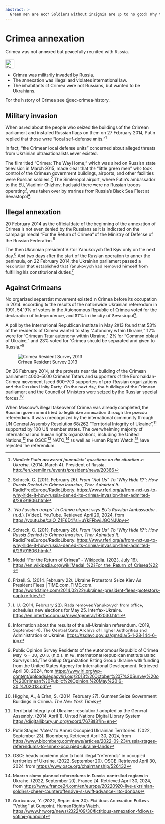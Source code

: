 ---
abstract: > 
  Green men are eco? Soldiers without insignia are up to no good! Why the annexation of Crimea was an invasion of Crimea.
---

# Crimea annexation {#sec-crimea-annexation}

\index{Crimea}
\index{annexation}

::: {.callout-caution title="Myth"}
Crimea was not annexed but peacefully reunited with Russia.
[<br></br>![Search for topic in EUvsDisinfo](../all_common_img/EUvsDisinfo_400x240.jpg){height=2em}](https://euvsdisinfo.eu/disinformation-cases/?text=Crimea+annexation&sort=relevance)
:::

::: {.callout-tip title="Truth"}
- Crimea was militarily invaded by Russia. 
- The annexation was illegal and violates international law.
- The inhabitants of Crimea were not Russians, but wanted to be Ukrainians.
:::


For the history of Crimea see @sec-crimea-history.

## Military invasion

When asked about the people who seized the buildings of the Crimean parliament and installed Russian flags on them on 27 February 2014, Putin replied that those were “local self-defense units.”[^crimea-annexation-1]

In fact, “the Crimean local defense units” concerned about alleged threats from Ukrainian ultranationalists never existed. 

The film titled “Crimea: The Way Home,” which was aired on Russian state television in March 2015, made clear that the “little green men” who took control of the Crimean government buildings, airports, and other facilities were Russian soldiers.[^crimea-annexation-8] The Simferopol airport, where Putin’s ambassador to the EU, Vladimir Chizhov, had said there were no Russian troops operating[^crimea-annexation-9], was taken over by marines from Russia's Black Sea Fleet at Sevastopol[^crimea-annexation-10].

## Illegal annexation

20 February 2014 as the official date of the beginning of the annexation of Crimea is not even denied by the Russians as it is indicated on the campaign medal “For the Return of Crimea” of the Ministry of Defense of the Russian Federation.[^crimea-annexation-11]

The then Ukrainian president Viktor Yanukovych fled Kyiv only on the next day.[^crimea-annexation-12] And two days after the start of the Russian operation to annex the peninsula, on 22 February 2014, the Ukrainian parliament passed a resolution that established that Yanukovych had removed himself from fulfilling his constitutional duties.[^crimea-annexation-13]

## Against Crimeans

No organized separatist movement existed in Crimea before its occupation in 2014\. According to the results of the nationwide Ukrainian referendum in 1991, 54.19% of voters in the Autonomous Republic of Crimea voted for the declaration of independence, and 57% in the city of Sevastopol[^crimea-annexation-14].

A poll by the International Republican Institute in May 2013 found that 53% of the residents of Crimea wanted to stay "Autonomy within Ukraine," 12% were for "Crimean Tatar autonomy within Ukraine," 2% for "Common oblast of Ukraine," and 23% voted for "Crimea should be separated and given to Russia."[^crimea-annexation-15]

![Crimea Resident Survey 2013](CrimeaResidentSurvey2013.jpg)

On 26 February 2014, at the protests near the building of the Crimean parliament 4000–5000 Crimean Tatars and supporters of the Euromaidan-Crimea movement faced 600–700 supporters of pro-Russian organizations and the Russian Unity Party. On the next day, the buildings of the Crimean parliament and the Council of Ministers were seized by the Russian special forces.[^crimea-annexation-2]

When Moscow’s illegal takeover of Crimea was already completed, the Russian government tried to legitimize annexation through the pseudo referendum***.*** It was unrecognized by the international community through UN General Assembly Resolution 68/262 “Territorial Integrity of Ukraine”,[^crimea-annexation-3] supported by 100 UN member states. The overwhelming majority of international and human rights organizations, including the United Nations,[^crimea-annexation-4] the OSCE,[^crimea-annexation-5] NATO,[^crimea-annexation-6] as well as Human Rights Watch,[^crimea-annexation-7] have rejected the referendum.

[^crimea-annexation-1]:  *Vladimir Putin answered journalists’ questions on the situation in Ukraine*. (2014, March 4). President of Russia. [http://en.kremlin.ru/events/president/news/20366](http://en.kremlin.ru/events/president/news/20366) 

[^crimea-annexation-8]:  Schreck, C. (2019, February 26). *From “Not Us” To “Why Hide It?”: How Russia Denied Its Crimea Invasion, Then Admitted It*. RadioFreeEurope/RadioLiberty. [https://www.rferl.org/a/from-not-us-to-why-hide-it-how-russia-denied-its-crimea-invasion-then-admitted-it/29791806.html](https://www.rferl.org/a/from-not-us-to-why-hide-it-how-russia-denied-its-crimea-invasion-then-admitted-it/29791806.html) 

[^crimea-annexation-9]:  *“No Russian troops” in Crimea airport says EU’s Russian Ambassador* . (n.d.). \[Video\]. YouTube. Retrieved April 29, 2024, from [https://youtu.be/calO\_Z1F6D4?si=uYkFRbwjJGONJUpy](https://youtu.be/calO_Z1F6D4?si=uYkFRbwjJGONJUpy) 

[^crimea-annexation-10]:  Schreck, C. (2019, February 26). *From “Not Us” To “Why Hide It?”: How Russia Denied Its Crimea Invasion, Then Admitted It*. RadioFreeEurope/RadioLiberty. [https://www.rferl.org/a/from-not-us-to-why-hide-it-how-russia-denied-its-crimea-invasion-then-admitted-it/29791806.html](https://www.rferl.org/a/from-not-us-to-why-hide-it-how-russia-denied-its-crimea-invasion-then-admitted-it/29791806.html) 

[^crimea-annexation-11]: Medal “For the Return of Crimea” \- Wikipedia. (2023, July 16). [https://en.wikipedia.org/wiki/Medal\_%22For\_the\_Return\_of\_Crimea%22](https://en.wikipedia.org/wiki/Medal_%22For_the_Return_of_Crimea%22) 

[^crimea-annexation-12]:  Frizell, S. (2014, February 22). Ukraine Protestors Seize Kiev As President Flees | TIME.com. TIME.com. [https://world.time.com/2014/02/22/ukraines-president-flees-protestors-capture-kiev/](https://world.time.com/2014/02/22/ukraines-president-flees-protestors-capture-kiev/) 

[^crimea-annexation-13]:  I. U. (2014, February 22). Rada removes Yanukovych from office, schedules new elections for May 25\. Interfax-Ukraine. [https://en.interfax.com.ua/news/general/192030.html](https://en.interfax.com.ua/news/general/192030.html) 

[^crimea-annexation-14]:  Information about the results of the all-Ukrainian referendum. (2019, September 4). The Central State Archive of Higher Authorities and Administration of Ukraine. [https://tsdavo.gov.ua/gmedia/5-1-28-144-6-jpg](https://tsdavo.gov.ua/gmedia/5-1-28-144-6-jpg) 

[^crimea-annexation-15]:  Public Opinion Survey Residents of the Autonomous Republic of Crimea May 16 – 30, 2013\. (n.d.). In *IRI*. International Republican Institute Baltic Surveys Ltd./The Gallup Organization Rating Group Ukraine with funding from the United States Agency for International Development. Retrieved April 30, 2024, from [https://www.iri.org/wp-content/uploads/legacy/iri.org/2013%20October%207%20Survey%20of%20Crimean%20Public%20Opinion,%20May%2016-30,%202013.pdf](https://www.iri.org/wp-content/uploads/legacy/iri.org/2013%20October%207%20Survey%20of%20Crimean%20Public%20Opinion,%20May%2016-30,%202013.pdf) 

[^crimea-annexation-2]:  Higgins, A., & Erlan, S. (2014, February 27). Gunmen Seize Government Buildings in Crimea. *The New York Times* 

[^crimea-annexation-3]:  Territorial Integrity of Ukraine : resolution / adopted by the General Assembly. (2014, April 1). United Nations Digital Library System. [https://digitallibrary.un.org/record/767883?ln=en](https://digitallibrary.un.org/record/767883?ln=en)

[^crimea-annexation-4]:  Putin Stages ‘Votes’ to Annex Occupied Ukrainian Territories. (2022, September 23). Bloomberg. Retrieved April 30, 2024, from [https://www.bloomberg.com/news/articles/2022-09-23/russia-stages-referendums-to-annex-occupied-ukraine-lands](https://www.bloomberg.com/news/articles/2022-09-23/russia-stages-referendums-to-annex-occupied-ukraine-lands)

[^crimea-annexation-5]:  OSCE heads condemn plan to hold illegal “referenda” in occupied territories of Ukraine. (2022, September 20). OSCE. Retrieved April 30, 2024, from [https://www.osce.org/chairmanship/526432](https://www.osce.org/chairmanship/526432) 

[^crimea-annexation-6]:  Macron slams planned referendums in Russia-controlled regions in Ukraine. (2022, September 20). France 24\. Retrieved April 30, 2024, from [https://www.france24.com/en/europe/20220920-live-ukrainian-soldiers-cheer-counteroffensive-s-swift-advance-into-donbas](https://www.france24.com/en/europe/20220920-live-ukrainian-soldiers-cheer-counteroffensive-s-swift-advance-into-donbas)

[^crimea-annexation-7]:  Gorbunova, Y. (2022, September 30). Fictitious Annexation Follows “Voting” at Gunpoint. Human Rights Watch. [https://www.hrw.org/news/2022/09/30/fictitious-annexation-follows-voting-gunpoint](https://www.hrw.org/news/2022/09/30/fictitious-annexation-follows-voting-gunpoint)
